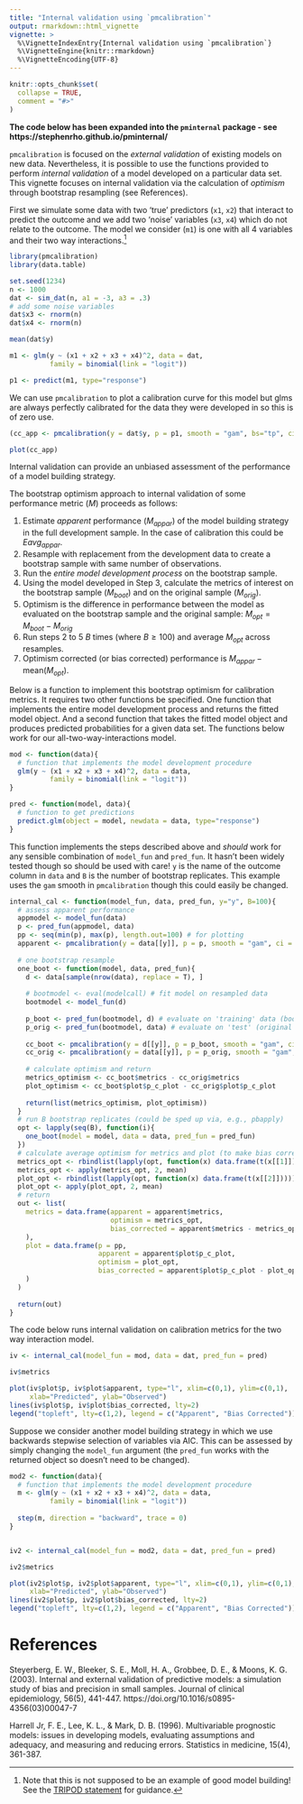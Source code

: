```yaml
---
title: "Internal validation using `pmcalibration`"
output: rmarkdown::html_vignette
vignette: >
  %\VignetteIndexEntry{Internal validation using `pmcalibration`}
  %\VignetteEngine{knitr::rmarkdown}
  %\VignetteEncoding{UTF-8}
---
```


```r
knitr::opts_chunk$set(
  collapse = TRUE,
  comment = "#>"
)
```

**The code below has been expanded into the `pminternal` package - see https://stephenrho.github.io/pminternal/**

`pmcalibration` is focused on the *external validation* of existing models on new data. Nevertheless, it is possible to use the functions provided to perform *internal validation* of a model developed on a particular data set. This vignette focuses on internal validation via the calculation of *optimism* through bootstrap resampling (see References). 

First we simulate some data with two 'true' predictors (`x1`, `x2`) that interact to predict the outcome and we add two 'noise' variables (`x3`, `x4`) which do not relate to the outcome. The model we consider (`m1`) is one with all 4 variables and their two way interactions.[^fn] 

[^fn]: Note that this is not supposed to be an example of good model building! See the [TRIPOD statement](https://www.equator-network.org/reporting-guidelines/tripod-statement/) for guidance.

```r
library(pmcalibration)
library(data.table)

set.seed(1234)
n <- 1000
dat <- sim_dat(n, a1 = -3, a3 = .3)
# add some noise variables
dat$x3 <- rnorm(n)
dat$x4 <- rnorm(n)

mean(dat$y)

m1 <- glm(y ~ (x1 + x2 + x3 + x4)^2, data = dat, 
          family = binomial(link = "logit"))

p1 <- predict(m1, type="response")

```

We can use `pmcalibration` to plot a calibration curve for this model but glms are always perfectly calibrated for the data they were developed in so this is of zero use. 
<!-- citation needed... -->

```r
(cc_app <- pmcalibration(y = dat$y, p = p1, smooth = "gam", bs="tp", ci="none"))

plot(cc_app)
```

Internal validation can provide an unbiased assessment of the performance of a model building strategy. 
<!-- elaborate -->

The bootstrap optimism approach to internal validation of some performance metric ($M$) proceeds as follows:

1. Estimate *apparent* performance ($M_{appar}$) of the model building strategy in the full development sample. In the case of calibration this could be $Eavg_{appar}$.
2. Resample with replacement from the development data to create a bootstrap sample with same number of observations. 
3. Run the *entire model development process* on the bootstrap sample.
4. Using the model developed in Step 3, calculate the metrics of interest on the bootstrap sample ($M_{boot}$) and on the original sample ($M_{orig}$).
5. Optimism is the difference in performance between the model as evaluated on the bootstrap sample and the original sample: $M_{opt} = M_{boot} - M_{orig}$
6. Run steps 2 to 5 $B$ times (where $B \geq 100$) and average $M_{opt}$ across resamples. 
7. Optimism corrected (or bias corrected) performance is $M_{appar} - \mbox{mean}({M}_{opt})$.

Below is a function to implement this bootstrap optimism for calibration metrics. It requires two other functions be specified. One function that implements the entire model development process and returns the fitted model object. And a second function that takes the fitted model object and produces predicted probabilities for a given data set. The functions below work for our all-two-way-interactions model.

```r
mod <- function(data){
  # function that implements the model development procedure
  glm(y ~ (x1 + x2 + x3 + x4)^2, data = data, 
          family = binomial(link = "logit"))
}

pred <- function(model, data){
  # function to get predictions
  predict.glm(object = model, newdata = data, type="response")
}
```

This function implements the steps described above and *should* work for any sensible combination of `model_fun` and `pred_fun`. It hasn't been widely tested though so should be used with care! `y` is the name of the outcome column in `data` and `B` is the number of bootstrap replicates. This example uses the `gam` smooth in `pmcalibration` though this could easily be changed.

```r
internal_cal <- function(model_fun, data, pred_fun, y="y", B=100){
  # assess apparent performance
  appmodel <- model_fun(data)
  p <- pred_fun(appmodel, data)
  pp <- seq(min(p), max(p), length.out=100) # for plotting
  apparent <- pmcalibration(y = data[[y]], p = p, smooth = "gam", ci = "none", neval = pp)
  
  # one bootstrap resample
  one_boot <- function(model, data, pred_fun){
    d <- data[sample(nrow(data), replace = T), ]
    
    # bootmodel <- eval(modelcall) # fit model on resampled data
    bootmodel <- model_fun(d)
    
    p_boot <- pred_fun(bootmodel, d) # evaluate on 'training' data (bootstrap resample)
    p_orig <- pred_fun(bootmodel, data) # evaluate on 'test' (original data)
    
    cc_boot <- pmcalibration(y = d[[y]], p = p_boot, smooth = "gam", ci = "none", neval = pp)
    cc_orig <- pmcalibration(y = data[[y]], p = p_orig, smooth = "gam", ci = "none", neval = pp)
    
    # calculate optimism and return
    metrics_optimism <- cc_boot$metrics - cc_orig$metrics
    plot_optimism <- cc_boot$plot$p_c_plot - cc_orig$plot$p_c_plot
    
    return(list(metrics_optimism, plot_optimism))
  }
  # run B bootstrap replicates (could be sped up via, e.g., pbapply)
  opt <- lapply(seq(B), function(i){
    one_boot(model = model, data = data, pred_fun = pred_fun)
  })
  # calculate average optimism for metrics and plot (to make bias corrected curve)
  metrics_opt <- rbindlist(lapply(opt, function(x) data.frame(t(x[[1]]))))
  metrics_opt <- apply(metrics_opt, 2, mean)
  plot_opt <- rbindlist(lapply(opt, function(x) data.frame(t(x[[2]]))))
  plot_opt <- apply(plot_opt, 2, mean)
  # return
  out <- list(
    metrics = data.frame(apparent = apparent$metrics, 
                         optimism = metrics_opt, 
                         bias_corrected = apparent$metrics - metrics_opt
    ),
    plot = data.frame(p = pp, 
                      apparent = apparent$plot$p_c_plot, 
                      optimism = plot_opt, 
                      bias_corrected = apparent$plot$p_c_plot - plot_opt
    )
  )
  
  return(out)
}

```

The code below runs internal validation on calibration metrics for the two way interaction model.

```r
iv <- internal_cal(model_fun = mod, data = dat, pred_fun = pred)

iv$metrics

plot(iv$plot$p, iv$plot$apparent, type="l", xlim=c(0,1), ylim=c(0,1), 
     xlab="Predicted", ylab="Observed")
lines(iv$plot$p, iv$plot$bias_corrected, lty=2)
legend("topleft", lty=c(1,2), legend = c("Apparent", "Bias Corrected"))

```

Suppose we consider another model building strategy in which we use backwards stepwise selection of variables via AIC. This can be assessed by simply changing the `model_fun` argument (the `pred_fun` works with the returned object so doesn't need to be changed). 

```r
mod2 <- function(data){
  # function that implements the model development procedure
  m <- glm(y ~ (x1 + x2 + x3 + x4)^2, data = data, 
          family = binomial(link = "logit"))
  
  step(m, direction = "backward", trace = 0)
}


iv2 <- internal_cal(model_fun = mod2, data = dat, pred_fun = pred)

iv2$metrics

plot(iv2$plot$p, iv2$plot$apparent, type="l", xlim=c(0,1), ylim=c(0,1), 
     xlab="Predicted", ylab="Observed")
lines(iv2$plot$p, iv2$plot$bias_corrected, lty=2)
legend("topleft", lty=c(1,2), legend = c("Apparent", "Bias Corrected"))

```

# References

Steyerberg, E. W., Bleeker, S. E., Moll, H. A., Grobbee, D. E., & Moons, K. G. (2003). Internal and external validation of predictive models: a simulation study of bias and precision in small samples. Journal of clinical epidemiology, 56(5), 441-447. https://doi.org/10.1016/s0895-4356(03)00047-7

Harrell Jr, F. E., Lee, K. L., & Mark, D. B. (1996). Multivariable prognostic models: issues in developing models, evaluating assumptions and adequacy, and measuring and reducing errors. Statistics in medicine, 15(4), 361-387. 
<!-- https://doi.org/10.1002/(SICI)1097-0258(19960229)15:4<361::AID-SIM168>3.0.CO;2-4 -->
